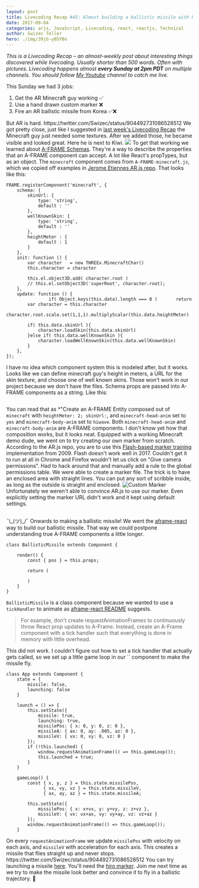 ```yaml
---
layout: post
title: Livecoding Recap #45: Almost building a ballistic missile with React and AR.js
date: 2017-09-04
categories: arjs, JavaScript, Livecoding, react, reactjs, Technical
author: Swizec Teller
hero: ./img/39jb-y85YBo
---
```


_This is a Livecoding Recap – an almost-weekly post about interesting things discovered while livecoding. Usually shorter than 500 words. Often with pictures. Livecoding happens almost **every Sunday at 2pm PDT** on multiple channels. You should follow [My Youtube](https://www.youtube.com/TheSwizec) channel to catch me live._



 This Sunday we had 3 jobs:

1.  Get the AR Minecraft guy working ✅
2.  Use a hand drawn custom marker ❌
3.  Fire an AR ballistic missile from Korea ✅❌

But AR is hard. https&#x3A;//twitter.com/Swizec/status/904492731086528512 We got pretty close, just like I suggested in [last week's Livecoding Recap](https://swizec.com/blog/livecoding-recap-44-dipping-toes-arjs/swizec/7759) the Minecraft guy just needed some textures. After we added those, he became visible and looked great. Here he is next to Kiwi. ![](./img/ar-stuff-1024x576.jpg) To get that working we learned about [A-FRAME Schemas](https://A-FRAME.io/docs/0.6.0/core/component.html#schema). They're a way to describe the properties that an A-FRAME component can accept. A lot like React's propTypes, but as an object. The `minecraft` component comes from `A-FRAME-minecraft.js`, which we copied off examples in [Jerome Etiennes AR.js repo](https://github.com/jeromeetienne/AR.js). That looks like this:

    FRAME.registerComponent('minecraft', {
        schema: {
            skinUrl: {
                type: 'string',
                default : ''
            },
            wellKnownSkin: {
                type: 'string',
                default : ''
            },
            heightMeter : {
                default : 1
            }
        },
        init: function () {
            var character   = new THREEx.MinecraftChar()
            this.character = character

            this.el.object3D.add( character.root )
            // this.el.setObject3D('superRoot', character.root);
        },
        update: function () {
                    if( Object.keys(this.data).length === 0 )       return
            var character = this.character
            character.root.scale.set(1,1,1).multiplyScalar(this.data.heightMeter)

            if( this.data.skinUrl ){
                character.loadSkin(this.data.skinUrl)
            }else if( this.data.wellKnownSkin ){
                character.loadWellKnownSkin(this.data.wellKnownSkin)
            }
        },
    });

I have no idea which component system this is modeled after, but it works. Looks like we can define minecraft guy's height in meters, a URL for the skin texture, and choose one of well known skins. Those won't work in our project because we don't have the files. Schema props are passed into A-FRAME components as a string. Like this:

```

```

You can read that as \*"Create an A-FRAME Entity composed out of `minecraft` with `heightMeter: 2; skinUrl:`, and `minecraft-head-anim` set to `yes` and `minecraft-body-anim` set to `hiwave`. Both `minecraft-head-anim` and `minecraft-body-anim` are A-FRAME components. I don't know yet how that composition works, but it looks neat. Equipped with a working Minecraft demo dude, we went on to try creating our own marker from scratch. According to the AR.js repo, you are to use this [Flash-based marker training](http://flash.tarotaro.org/blog/2009/07/12/mgo2/) implementation from 2009. Flash doesn't work well in 2017. Couldn't get it to run at all in Chrome and Firefox wouldn't let us click on "Give camera permissions". Had to hack around that and manually add a rule to the global permissions table. We were able to create a marker file. The trick is to have an enclosed area with straight lines. You can put any sort of scribble inside, as long as the outside is straight and enclosed. ![Custom Marker](./img/Screen-Shot-2017-09-03-at-19.25.21.png) Unfortunately we weren't able to convince AR.js to use our marker. Even explicitly setting the marker URL didn't work and it kept using default settings.

```

```

¯\\\_(ツ)\_/¯ Onwards to making a ballistic missile! We went the [aframe-react](https://github.com/ngokevin/aframe-react) way to build our ballistic missile. That way we could postpone understanding true A-FRAME components a little longer.

    class BallisticMissile extends Component {

        render() {
            const { pos } = this.props;

            return (
                
            )
        }
    }

`BallisticMissile` is a class component because we wanted to use a `tickHandler` to animate as [aframe-react README](https://github.com/ngokevin/aframe-react#best-practices) suggests.

> For example, don't create requestAnimationFrames to continuously throw React prop updates to A-Frame. Instead, create an A-Frame component with a tick handler such that everything is done in memory with little overhead.

This did not work. I couldn't figure out how to set a tick handler that actually gets called, so we set up a little game loop in our `` component to make the missile fly.

    class App extends Component {
        state = {
            missile: false,
            launching: false
        }

        launch = () => {
            this.setState({
                missile: true,
                launching: true,
                missilePos: { x: 0, y: 0, z: 0 },
                missileA: { ax: 0, ay: .005, az: 0 },
                missileV: { vx: 0, vy: 0, vz: 0 }
            });
            if (!this.launched) {
                window.requestAnimationFrame(() => this.gameLoop());
                this.launched = true;
            }
        }

        gameLoop() {
            const { x, y, z } = this.state.missilePos,
                  { vx, vy, vz } = this.state.missileV,
                  { ax, ay, az } = this.state.missileA;

            this.setState({
                missilePos: { x: x+vx, y: y+vy, z: z+vz },
                missileV: { vx: vx+ax, vy: vy+ay, vz: vz+az }
            });
            window.requestAnimationFrame(() => this.gameLoop());
        }

On every `requestAnimationFrame` we update `missilePos` with velocity on each axis, and `missileV` with acceleration for each axis. This creates a missile that flies straight up and never stops. https&#x3A;//twitter.com/Swizec/status/904492731086528512 You can try launching a missile [here](https://swizec.github.io/ar-js-experiment/). You'll need the [hiro marker](https://jeromeetienne.github.io/AR.js/data/images/HIRO.jpg). Join me next time as we try to make the missile look better and convince it to fly in a ballistic trajectory. 🚀
